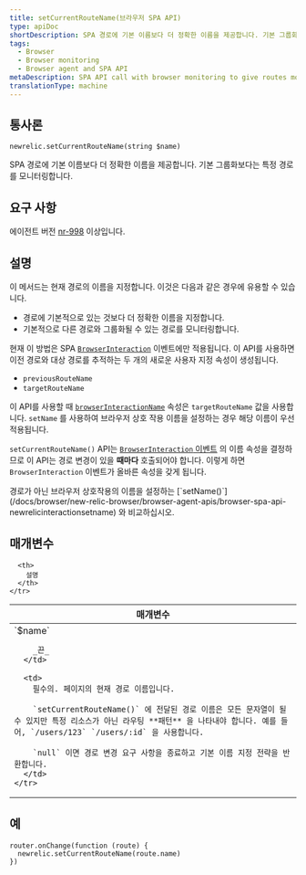 ```yaml
---
title: setCurrentRouteName(브라우저 SPA API)
type: apiDoc
shortDescription: SPA 경로에 기본 이름보다 더 정확한 이름을 제공합니다. 기본 그룹화보다는 특정 경로를 모니터링합니다.
tags:
  - Browser
  - Browser monitoring
  - Browser agent and SPA API
metaDescription: SPA API call with browser monitoring to give routes more accurate names and monitor specific routes rather than by default grouping.
translationType: machine
---
```


## 통사론

```
newrelic.setCurrentRouteName(string $name)
```

SPA 경로에 기본 이름보다 더 정확한 이름을 제공합니다. 기본 그룹화보다는 특정 경로를 모니터링합니다.

## 요구 사항

에이전트 버전 [nr-998](/docs/release-notes/new-relic-browser-release-notes/browser-agent-release-notes) 이상입니다.

## 설명

이 메서드는 현재 경로의 이름을 지정합니다. 이것은 다음과 같은 경우에 유용할 수 있습니다.

* 경로에 기본적으로 있는 것보다 더 정확한 이름을 지정합니다.
* 기본적으로 다른 경로와 그룹화될 수 있는 경로를 모니터링합니다.

현재 이 방법은 SPA [`BrowserInteraction`](/docs/insights/explore-data/attributes/browser-default-attributes-insights#browserinteraction-attributes) 이벤트에만 적용됩니다. 이 API를 사용하면 이전 경로와 대상 경로를 추적하는 두 개의 새로운 사용자 지정 속성이 생성됩니다.

* `previousRouteName`
* `targetRouteName`

이 API를 사용할 때 [`browserInteractionName`](/docs/insights/explore-data/attributes/browser-default-attributes-insights#interaction-name) 속성은 `targetRouteName` 값을 사용합니다. `setName` 를 사용하여 브라우저 상호 작용 이름을 설정하는 경우 해당 이름이 우선 적용됩니다.

`setCurrentRouteName()` API는 [`BrowserInteraction` 이벤트](/docs/insights/explore-data/attributes/browser-default-attributes-insights#browserinteraction-attributes) 의 이름 속성을 결정하므로 이 API는 경로 변경이 있을 **때마다** 호출되어야 합니다. 이렇게 하면 `BrowserInteraction` 이벤트가 올바른 속성을 갖게 됩니다.

<Callout variant="tip">
  경로가 아닌 브라우저 상호작용의 이름을 설정하는 [`setName()`](/docs/browser/new-relic-browser/browser-agent-apis/browser-spa-api-newrelicinteractionsetname) 와 비교하십시오.
</Callout>

## 매개변수

<table>
  <thead>
    <tr>
      <th width="25%">
        매개변수
      </th>

      <th>
        설명
      </th>
    </tr>
  </thead>

  <tbody>
    <tr>
      <td>
        `$name`

        _끈_
      </td>

      <td>
        필수의. 페이지의 현재 경로 이름입니다.

        `setCurrentRouteName()` 에 전달된 경로 이름은 모든 문자열이 될 수 있지만 특정 리소스가 아닌 라우팅 **패턴** 을 나타내야 합니다. 예를 들어, `/users/123` `/users/:id` 을 사용합니다.

        `null` 이면 경로 변경 요구 사항을 종료하고 기본 이름 지정 전략을 반환합니다.
      </td>
    </tr>
  </tbody>
</table>

## 예

```
router.onChange(function (route) {
  newrelic.setCurrentRouteName(route.name)
})
```